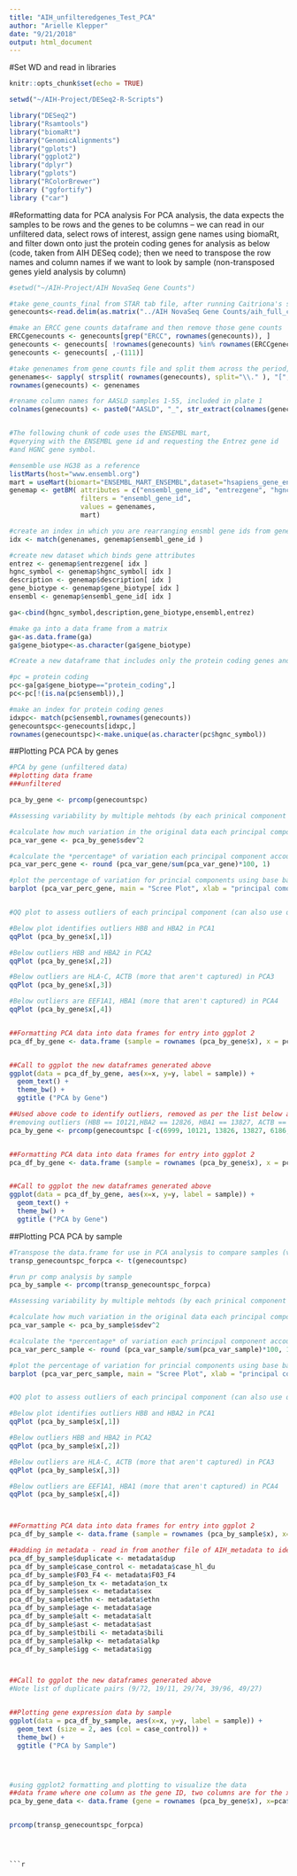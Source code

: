 ```yaml
---
title: "AIH_unfilteredgenes_Test_PCA"
author: "Arielle Klepper"
date: "9/21/2018"
output: html_document
---
```


#Set WD and read in libraries

```r
knitr::opts_chunk$set(echo = TRUE)

setwd("~/AIH-Project/DESeq2-R-Scripts")

library("DESeq2")
library("Rsamtools")
library("biomaRt")
library("GenomicAlignments")
library("gplots")
library("ggplot2")
library("dplyr")
library("gplots")
library("RColorBrewer")
library ("ggfortify")
library ("car")

```


#Reformatting data for PCA analysis 
For PCA analysis, the data expects the samples to be rows and the genes to be columns -- we can read in our unfiltered data, select rows of interest, assign gene names using biomaRt, and filter down onto just the protein coding genes for analysis as below (code, taken from AIH DESeq code); then we need to transpose the row names and column names if we want to look by sample (non-transposed genes yield analysis by column)

```r

#setwd("~/AIH-Project/AIH NovaSeq Gene Counts")

#take gene_counts_final from STAR tab file, after running Caitriona's script
genecounts<-read.delim(as.matrix("../AIH NovaSeq Gene Counts/aih_full_cutfilt-85-98-90_dashed_gene_counts_final.tsv"), row.names = 1) 

#make an ERCC gene counts dataframe and then remove those gene counts
ERCCgenecounts <- genecounts[grep("ERCC", rownames(genecounts)), ]
genecounts <- genecounts[ !rownames(genecounts) %in% rownames(ERCCgenecounts), ]
genecounts <- genecounts[ ,-(111)]

#take genenames from gene counts file and split them across the period, only taking the first column. this strips the version number of the ENSEMBL ID.
genenames<- sapply( strsplit( rownames(genecounts), split="\\." ), "[", 1 )
rownames(genecounts) <- genenames

#rename column names for AASLD samples 1-55, included in plate 1
colnames(genecounts) <- paste0("AASLD", "_", str_extract(colnames(genecounts), pattern = "(?<=aasld[.|_])\\d\\d\\d"))


#The following chunk of code uses the ENSEMBL mart, 
#querying with the ENSEMBL gene id and requesting the Entrez gene id 
#and HGNC gene symbol. 

#ensemble use HG38 as a reference
listMarts(host="www.ensembl.org")
mart = useMart(biomart="ENSEMBL_MART_ENSEMBL",dataset="hsapiens_gene_ensembl", host="www.ensembl.org")
genemap <- getBM( attributes = c("ensembl_gene_id", "entrezgene", "hgnc_symbol", "gene_biotype", "description"),
                  filters = "ensembl_gene_id",
                  values = genenames,
                  mart)

#create an index in which you are rearranging ensmbl gene ids from genemap into same order as they are in genenames
idx <- match(genenames, genemap$ensembl_gene_id )

#create new dataset which binds gene attributes
entrez <- genemap$entrezgene[ idx ]
hgnc_symbol <- genemap$hgnc_symbol[ idx ]
description <- genemap$description[ idx ]
gene_biotype <- genemap$gene_biotype[ idx ]
ensembl <- genemap$ensembl_gene_id[ idx ]

ga<-cbind(hgnc_symbol,description,gene_biotype,ensembl,entrez)

#make ga into a data frame from a matrix
ga<-as.data.frame(ga)
ga$gene_biotype<-as.character(ga$gene_biotype)

#Create a new dataframe that includes only the protein coding genes and gene counts

#pc = protein coding
pc<-ga[ga$gene_biotype=="protein_coding",]
pc<-pc[!(is.na(pc$ensembl)),]

#make an index for protein coding genes
idxpc<- match(pc$ensembl,rownames(genecounts))
genecountspc<-genecounts[idxpc,]
rownames(genecountspc)<-make.unique(as.character(pc$hgnc_symbol))

```


##Plotting PCA
PCA by genes

```r

#PCA by gene (unfiltered data)
##plotting data frame
###unfiltered

pca_by_gene <- prcomp(genecountspc)

#Assessing variability by multiple mehtods (by each prinical component and by genes in each princple component)

#calculate how much variation in the original data each principal component in the data accounts for (square of the standard devation)
pca_var_gene <- pca_by_gene$sdev^2

#calculate the *percentage* of variation each principal component accounts for
pca_var_perc_gene <- round (pca_var_gene/sum(pca_var_gene)*100, 1)

#plot the percentage of variation for princial components using base bar plot function (Scree Plot looks at each comonent and how much that contributes to overall variability)
barplot (pca_var_perc_gene, main = "Scree Plot", xlab = "principal comonent", ylab = "% variation")


#QQ plot to assess outliers of each principal component (can also use qqnorm for a smiplified plot however, outliers are not labeled here)

#Below plot identifies outliers HBB and HBA2 in PCA1
qqPlot (pca_by_gene$x[,1])

#Below outliers HBB and HBA2 in PCA2
qqPlot (pca_by_gene$x[,2])

#Below outliers are HLA-C, ACTB (more that aren't captured) in PCA3
qqPlot (pca_by_gene$x[,3])

#Below outliers are EEF1A1, HBA1 (more that aren't captured) in PCA4
qqPlot (pca_by_gene$x[,4])


##Formatting PCA data into data frames for entry into ggplot 2
pca_df_by_gene <- data.frame (sample = rownames (pca_by_gene$x), x = pca_by_gene$x[,1], y = pca_by_gene$x[,2])


##Call to ggplot the new dataframes generated above
ggplot(data = pca_df_by_gene, aes(x=x, y=y, label = sample)) +
  geom_text() +
  theme_bw() +
  ggtitle ("PCA by Gene")

##Used above code to identify outliers, removed as per the list below and re-plotted
#removing outliers (HBB == 10121,HBA2 == 12826, HBA1 == 13827, ACTB == 6999)
pca_by_gene <- prcomp(genecountspc [-c(6999, 10121, 13826, 13827, 6186, 6552),])


##Formatting PCA data into data frames for entry into ggplot 2
pca_df_by_gene <- data.frame (sample = rownames (pca_by_gene$x), x = pca_by_gene$x[,1], y = pca_by_gene$x[,2])


##Call to ggplot the new dataframes generated above
ggplot(data = pca_df_by_gene, aes(x=x, y=y, label = sample)) +
  geom_text() +
  theme_bw() +
  ggtitle ("PCA by Gene")
```

##Plotting PCA
PCA by sample

```r

#Transpose the data.frame for use in PCA analysis to compare samples (vs comparing genes)
transp_genecountspc_forpca <- t(genecountspc)

#run pr comp analysis by sample
pca_by_sample <- prcomp(transp_genecountspc_forpca)

#Assessing variability by multiple mehtods (by each prinical component and by genes in each princple component)

#calculate how much variation in the original data each principal component in the data accounts for (square of the standard devation)
pca_var_sample <- pca_by_sample$sdev^2

#calculate the *percentage* of variation each principal component accounts for
pca_var_perc_sample <- round (pca_var_sample/sum(pca_var_sample)*100, 1)

#plot the percentage of variation for princial components using base bar plot function (Scree Plot looks at each comonent and how much that contributes to overall variability)
barplot (pca_var_perc_sample, main = "Scree Plot", xlab = "principal comonent", ylab = "% variation")


#QQ plot to assess outliers of each principal component (can also use qqnorm for a smiplified plot however, outliers are not labeled here)

#Below plot identifies outliers HBB and HBA2 in PCA1
qqPlot (pca_by_sample$x[,1])

#Below outliers HBB and HBA2 in PCA2
qqPlot (pca_by_sample$x[,2])

#Below outliers are HLA-C, ACTB (more that aren't captured) in PCA3
qqPlot (pca_by_sample$x[,3])

#Below outliers are EEF1A1, HBA1 (more that aren't captured) in PCA4
qqPlot (pca_by_sample$x[,4])



##Formatting PCA data into data frames for entry into ggplot 2
pca_df_by_sample <- data.frame (sample = rownames (pca_by_sample$x), x=pca_by_sample$x[,1], y=pca_by_sample$x[,2])

##adding in metadata - read in from another file of AIH_metadata to identify duplicates
pca_df_by_sample$duplicate <- metadata$dup
pca_df_by_sample$case_control <- metadata$case_hl_du
pca_df_by_sample$F03_F4 <- metadata$F03_F4
pca_df_by_sample$on_tx <- metadata$on_tx
pca_df_by_sample$sex <- metadata$sex
pca_df_by_sample$ethn <- metadata$ethn
pca_df_by_sample$age <- metadata$age
pca_df_by_sample$alt <- metadata$alt
pca_df_by_sample$ast <- metadata$ast
pca_df_by_sample$tbili <- metadata$bili
pca_df_by_sample$alkp <- metadata$alkp
pca_df_by_sample$igg <- metadata$igg



##Call to ggplot the new dataframes generated above
#Note list of duplicate pairs (9/72, 19/11, 29/74, 39/96, 49/27)


##Plotting gene expression data by sample
ggplot(data = pca_df_by_sample, aes(x=x, y=y, label = sample)) +
  geom_text (size = 2, aes (col = case_control)) +
  theme_bw() +
  ggtitle ("PCA by Sample")




#using ggplot2 formatting and plotting to visualize the data
##data frame where one column as the gene ID, two columns are for the x and y coordinates for each sample
pca_by_gene_data <- data.frame (gene = rownames (pca_by_gene$x), x=pca$x[,1], y=pca$x[,2])


prcomp(transp_genecountspc_forpca)

```



```



```r

```


